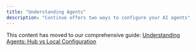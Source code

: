 ```yaml
---
title: "Understanding Agents"
description: "Continue offers two ways to configure your AI agents"
---
```


This content has moved to our comprehensive guide: [Understanding Agents: Hub vs Local Configuration](/guides/understanding-assistants)